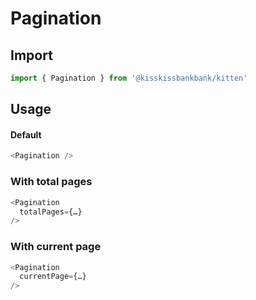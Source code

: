 
<Meta title="Organisms/Pagination" component={Pagination} />

# Pagination

## Import

```js
import { Pagination } from '@kisskissbankbank/kitten'
```

## Usage

<Canvas>
  <Story name="Pagination" story={stories.Default} />
</Canvas>

#### Default

```js
<Pagination />
```

### With total pages

```js
<Pagination
  totalPages={…}
/>
```

### With current page

```js
<Pagination
  currentPage={…}
/>
```
